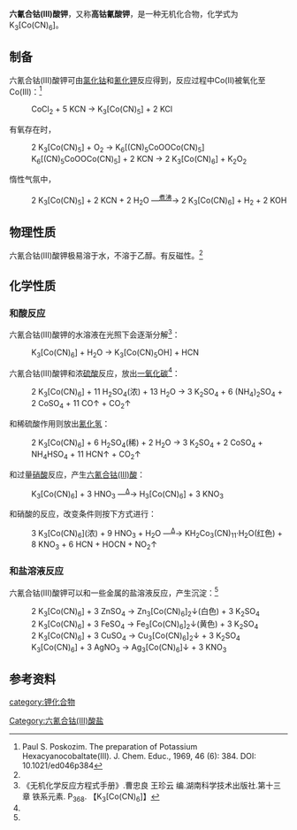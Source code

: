 {{Chembox
|   Name = 六氰合钴(III)酸钾
|   ImageFile = K3Co(CN)6.jpg
|   ImageSize = 
|   ImageName = 六氰合钴(III)酸钾晶体，纯度>99%.
|   ImageFile1 = 
|   ImageSize1 =
|   ImageName1 = 
|   IUPACName = Potassium hexacyanocobaltate(III)
|   OtherNames = 钴(III)氰酸钾<br />高钴氰酸钾
| Section1 = {{Chembox Identifiers
| CASNo = 13963-58-1
| CASNo_Ref = {{cascite|correct|CAS}}
| RTECS  =  
}}
| Section2 = {{Chembox Properties
|   Formula = K<sub>3</sub>[Co(CN)<sub>6</sub>]
|   MolarMass = 332.335
|   Appearance = 黄色固体
|   Density = 
|   Solubility = 极易溶于水<ref name=wj>《无机化学丛书》. 第九卷 锰分族 铁系 铂系. 谢高阳 等. 科学出版社. P<sub>262</sub>. 钴(III)的阴离子络合物. ISBN 978-7-03-030545-9</ref>
|   MeltingPt = 
|   BoilingPt = 
  }}
| Section3 = {{Chembox Structure
|   Coordination = 
|   CrystalStruct = 
  }}
| Section7 = {{Chembox Hazards
|   MainHazards = 
|   RPhrases =
|   SPhrases = 
  }}
| Section8 = {{Chembox Related
|   OtherCations = [[六氰合铁(III)酸钾|六氰合铁(III)酸钾]]
  }}
}}

'''六氰合钴(III)酸钾'''，又称'''高钴氰酸钾'''，是一种无机化合物，化学式为K<sub>3</sub>[Co(CN)<sub>6</sub>]。
==制备==
六氰合钴(III)酸钾可由[[氯化钴|氯化钴]]和[[氰化钾|氰化钾]]反应得到，反应过程中Co(II)被氧化至Co(III)：<ref>Paul S. Poskozim. The preparation of Potassium Hexacyanocobaltate(III). J. Chem. Educ., 1969, 46 (6): 384. DOI: 10.1021/ed046p384</ref>
: CoCl<sub>2</sub> + 5 KCN → K<sub>3</sub>[Co(CN)<sub>5</sub>] + 2 KCl
有氧存在时，
: 2 K<sub>3</sub>[Co(CN)<sub>5</sub>] + O<sub>2</sub> → K<sub>6</sub>[(CN)<sub>5</sub>CoOOCo(CN)<sub>5</sub>]
: K<sub>6</sub>[(CN)<sub>5</sub>CoOOCo(CN)<sub>5</sub>] + 2 KCN → 2 K<sub>3</sub>[Co(CN)<sub>6</sub>] + K<sub>2</sub>O<sub>2</sub>
惰性气氛中，
: 2 K<sub>3</sub>[Co(CN)<sub>5</sub>] + 2 KCN + 2 H<sub>2</sub>O —<sup><u>煮沸</u></sup>→ 2 K<sub>3</sub>[Co(CN)<sub>6</sub>] + H<sub>2</sub> + 2 KOH

==物理性质==
六氰合钴(III)酸钾极易溶于水，不溶于乙醇。有反磁性。<ref name=wj />
==化学性质==
===和酸反应===
六氰合钴(III)酸钾的水溶液在光照下会逐渐分解<ref name=fc>《无机化学反应方程式手册》.曹忠良 王珍云 编.湖南科学技术出版社.第十三章 铁系元素. P<sub>368</sub>. 【K<sub>3</sub>[Co(CN)<sub>6</sub>]】</ref>：
: K<sub>3</sub>[Co(CN)<sub>6</sub>] + H<sub>2</sub>O → K<sub>3</sub>[Co(CN)<sub>5</sub>OH] + HCN
六氰合钴(III)酸钾和浓[[硫酸|硫酸]]反应，放出[[一氧化碳|一氧化碳]]<ref name=wj />：
: 2 K<sub>3</sub>[Co(CN)<sub>6</sub>] + 11 H<sub>2</sub>SO<sub>4</sub>(浓) + 13 H<sub>2</sub>O → 3 K<sub>2</sub>SO<sub>4</sub> + 6 (NH<sub>4</sub>)<sub>2</sub>SO<sub>4</sub> + 2 CoSO<sub>4</sub> + 11 CO↑ + CO<sub>2</sub>↑
和稀硫酸作用则放出[[氰化氢|氰化氢]]：
: 2 K<sub>3</sub>[Co(CN)<sub>6</sub>] + 6 H<sub>2</sub>SO<sub>4</sub>(稀) + 2 H<sub>2</sub>O → 3 K<sub>2</sub>SO<sub>4</sub> + 2 CoSO<sub>4</sub> + NH<sub>4</sub>HSO<sub>4</sub> + 11 HCN↑ + CO<sub>2</sub>↑
和过量[[硝酸|硝酸]]反应，产生[[六氰合钴(III)酸|六氰合钴(III)酸]]：
: K<sub>3</sub>[Co(CN)<sub>6</sub>] + 3 HNO<sub>3</sub> —<sup><u>Δ</u></sup>→ H<sub>3</sub>[Co(CN)<sub>6</sub>] + 3 KNO<sub>3</sub>
和硝酸的反应，改变条件则按下方式进行：
: 3 K<sub>3</sub>[Co(CN)<sub>6</sub>](浓) + 9 HNO<sub>3</sub> + H<sub>2</sub>O —<sup><u>Δ</u></sup>→ KH<sub>2</sub>Co<sub>3</sub>(CN)<sub>11</sub>·H<sub>2</sub>O(红色) + 8 KNO<sub>3</sub> + 6 HCN + HOCN + NO<sub>2</sub>↑

===和盐溶液反应===
六氰合钴(III)酸钾可以和一些金属的盐溶液反应，产生沉淀：<ref name=fc />
: 2 K<sub>3</sub>[Co(CN)<sub>6</sub>] + 3 ZnSO<sub>4</sub> → Zn<sub>3</sub>[Co(CN)<sub>6</sub>]<sub>2</sub>↓(白色) + 3 K<sub>2</sub>SO<sub>4</sub>
: 2 K<sub>3</sub>[Co(CN)<sub>6</sub>] + 3 FeSO<sub>4</sub> → Fe<sub>3</sub>[Co(CN)<sub>6</sub>]<sub>2</sub>↓(黄色) + 3 K<sub>2</sub>SO<sub>4</sub>
: 2 K<sub>3</sub>[Co(CN)<sub>6</sub>] + 3 CuSO<sub>4</sub> → Cu<sub>3</sub>[Co(CN)<sub>6</sub>]<sub>2</sub>↓ + 3 K<sub>2</sub>SO<sub>4</sub>
: K<sub>3</sub>[Co(CN)<sub>6</sub>] + 3 AgNO<sub>3</sub> → Ag<sub>3</sub>[Co(CN)<sub>6</sub>]↓ + 3 KNO<sub>3</sub>

==参考资料==
{{reflist}}

[[category:钾化合物|category:钾化合物]]
[[Category:六氰合钴(III)酸盐|Category:六氰合钴(III)酸盐]]